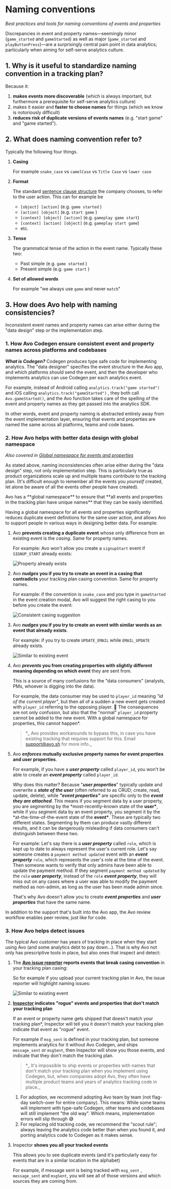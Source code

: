 
# Naming conventions

_Best practices and tools for naming conventions of events and properties_

Discrepancies in event and property names––seemingly minor (`game_started` and `gameStarted`) as well as major (`game_started` and `playButtonPress`)––are a surprisingly central pain point in data analytics; particularly when aiming for self-serve analytics culture.

## 1. Why is it useful to standardize naming convention in a tracking plan?

Because it:

1. **makes events more discoverable** (which is always important, but furthermore a prerequisite for self-serve analytics culture)
2. makes it easier and **faster to choose names** for things (which we know is notoriously difficult)
3. **reduces risk of duplicate versions of events names** (e.g. "start game" and "game started").

## 2. What does naming convention refer to?

Typically the following four things.

1. **Casing**

   For example `snake_case` vs `camelCase` vs `Title Case` vs `lower case`

2. **Format**

   The standard [sentence clause structure](https://en.wikipedia.org/wiki/Sentence_clause_structure) the company chooses, to refer to the user action. This can for example be

   - `[object] [action]` (e.g. `game started` )
   - `[action] [object]` (e.g. `start game` )
   - `[context] [object] [action]` (e.g. `gameplay game start`)
   - `[context] [action] [object]` (e.g. `gameplay start game`)
   - etc.

3. **Tense**

   The grammatical tense of the action in the event name. Typically these two:

   - Past simple (e.g. `game started` )
   - Present simple (e.g. `game start` )

4. **Set of allowed words**

   For example "we always use `game` and never `match`"

## 3. How does Avo help with naming consistencies?

Inconsistent event names and property names can arise either during the "data design" step or the implementation step.

### 1. How Avo Codegen ensure consistent event and property names across platforms and codebases

**_What is Codegen?_** Codegen produces type safe code for implementing analytics. The "data designer" specifies the event structure in the Avo app, and which platforms should send the event, and then the developer who implements analytics can use Codegen per each analytics event.

For example, instead of Android calling `analytics.track("game started")` and iOS calling `analytics.track("gameStarted")` , they both call `Avo.gameStarted()`, and the Avo function takes care of the spelling of the event and property names as they get passed into the analytics SDK.

In other words, event and property naming is abstracted entirely away from the event implementation layer, ensuring that events and properties are named the same across all platforms, teams and code bases.

### 2. How Avo helps with better data design with global namespace

_Also covered in [Global namespace for events and properties](/data-design/global-namespace)_

As stated above, naming inconsistencies often arise either during the "data design" step, not only implementation step. This is particularly true as product organizations scale up and multiple teams contribute to the tracking plan. (It's difficult enough to remember all the events you _yourself_ created, let alone be aware of all the events other people have created).

<Callout type="info" emoji="👉">
  Avo has a **global namespace** to ensure that **all events and properties in
  the tracking plan have unique names** that they can be easily identified.
</Callout>

Having a global namespace for all events and properties significantly reduces duplicate event definitions for the same user action, and allows Avo to support people in various ways in designing better data. For example:

1. Avo **prevents creating a duplicate event** whose only difference from an existing event is the _casing_. Same for property names.

   For example: Avo won't allow you create a `signupStart` event if `SIGNUP_START` already exists:

   ![Property already exists](/docs/images/best-practices/naming-conventions/already_exists.png)

2. Avo **_nudges_ you if you try to create an event in a casing that contradicts** your tracking plan casing convention. Same for property names.

   For example: if the convention is `snake_case` and you type in `gameStarted` in the event creation modal, Avo will suggest the right casing to you before you create the event:

   ![Consistent casing suggestion](/docs/images/best-practices/naming-conventions/consistant_casing.png)

3. Avo **_nudges_ you if you try to create an event with similar words as an event that already exists**.

   For example: if you try to create `UPDATE_EMAIL` while `EMAIL_UPDATE` already exists.

   ![Similar to existing event](/docs/images/best-practices/naming-conventions/similar_to.png)

4. Avo **_prevents_ you from creating properties with slightly different meaning depending on which event** they are sent from.

   This is a source of many confusions for the "data consumers" (analysts, PMs, whoever is digging into the data).

   For example, the data consumer may be used to `player_id` meaning _"id of the current player"_, but then all of a sudden a new event gets created with `player_id` referring to the opposing player. 🤯 The consequences are not only confusion, but also that the "normal" `player_id` property cannot be added to the new event. With a global namespace for properties, this cannot happen\*.

   > \*_ Avo provides workarounds to bypass this, in case you have existing tracking that requires support for this. Email support@avo.sh for more info._

5. Avo **_enforces_ mutually exclusive property names for event properties and user properties**.

   For example, if you have a **_user property_** called `player_id`, you won't be able to create an **_event property_** called `player_id`.

   Why does this matter? Because "**_user properties_**" typically update and overwrite a **_state of the user_** (often referred to as CRUD; create, read, update, delete), while **_"event properties"_** are specific only to the **_event they are attached_**. This means if you segment data by a user property, you are segmenting by the \*most-recently-known state of the **user\***, while if you segment data by an event property, you segment it by the \*at-the-time-of-the-event state of the **event\***. These are typically two different states. Segmenting by them can produce vastly different results, and it can be dangerously misleading if data consumers can't distinguish between these two.

   For example: Let's say there is a **_user property_** called `role`, which is kept up to date to always represent the user's current role. Let's say someone creates a `payment method updated` event with an **_event property_** `role`, which represents the user's role at the time of the event. Then someone wants to verify that only admins have been able to update the payment method. If they segment `payment method updated` by the `role` **_user property_**, instead of the `role` **_event property_**, they will miss out on any cases where a user was able to modify the payment method as non-admin, as long as the user has been made admin since.

   That's why Avo doesn't allow you to create **_event properties_** and **_user properties_** that have the same name.

In addition to the support that's built into the Avo app, the Avo review workflow enables peer review, just like for code.

### 3. How Avo helps detect issues

The typical Avo customer has years of tracking in place when they start using Avo (and some analytics debt to pay down...). That is why Avo not only has prescriptive tools in place, but also ones that inspect and detect:

1. The **[Avo issue reporter](/workspace/tracking-plan#a-nametracking-plan-issue-reportera-the-tracking-plan-issue-reporter) reports events that break casing convention** in your tracking plan casing:

   So for example if you upload your current tracking plan in Avo, the issue reporter will highlight naming issues:

   ![Similar to existing event](/docs/images/best-practices/naming-conventions/tracking_plan_validation.png)

2. **[Inspector](https://www.avo.app/inspector) indicates "rogue" events and properties that don't match your tracking plan**

   If an event or property name gets shipped that doesn't match your tracking plan\*, Inspector will tell you it doesn't match your tracking plan indicate that event as "rogue" event.

   For example if `msg_sent` is defined in your tracking plan, but someone implements analytics for it without Avo Codegen, and ships `message_sent` or `msgSent`, then Inspector will show you those events, and indicate that they don't match the tracking plan.

   > \*_ It's impossible to ship events or properties with names that don't match your tracking plan when you implement using Codegen, but, when companies adopt Avo, they often have multiple product teams and years of analytics tracking code in place._

   1. For adoption, we recommend adopting Avo team by team (not flag-day switch-over for entire company). This means: While some teams will implement with type-safe Codegen, other teams and codebases will still implement "the old way". Which means, implementation errors will slip through 😅
   2. For replacing old tracking code, we recommend the "scout rule"; always leaving the analytics code better than when you found it, and porting analytics code to Codegen as it makes sense.

3. Inspector **shows you all your tracked events**

   This allows you to see duplicate events (and it's particularly easy for events that are in a similar location in the alphabet)

   For example, if message sent is being tracked with `msg_sent` , `message_sent` and `msgSent`, you will see all of those versions and which sources they are coming from.
